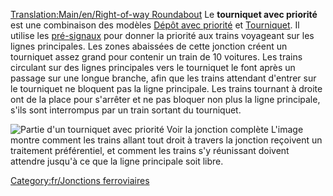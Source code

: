 [[Translation:Main/en/Right-of-way Roundabout]]{{fr/Menu de Croisements}}
Le '''tourniquet avec priorité''' est une combinaison des modèles [[Main/en/Construction de dépôts/Fr#Configurations avancées de dépôt|Dépôt avec priorité]] et [[Main/fr/Tourniquet|Tourniquet]]. Il utilise les [[Main/en/Signaux/Fr#Signaux dépendants|pré-signaux]] pour donner la priorité aux trains voyageant sur les lignes principales. Les zones abaissées de cette jonction créent un tourniquet assez grand pour contenir un train de 10 voitures. Les trains circulant sur des lignes principales vers le tourniquet le font après un passage sur une longue branche, afin que les trains attendant d'entrer sur le tourniquet ne bloquent pas la ligne principale. Les trains tournant à droite ont de la place pour s'arrêter et ne pas bloquer non plus la ligne principale, s'ils sont interrompus par un train sortant du tourniquet.

[[File:en/AdvancedMain4WaySmall.png|none|frame|Partie d'un tourniquet avec priorité [[Media:AdvancedMain4Way.png|Voir la jonction complète]]]]
L'image montre comment les trains allant tout droit à travers la jonction reçoivent un traitement préférentiel, et comment les trains s'y réunissant doivent attendre jusqu'à ce que la ligne principale soit libre.

{{Template:Critère de jonction/Fr|Coûteux|4|1|0|2|1|1|1|0|1|1|2||Les trains en panne n'affectent qu'une voie ou tous ceux tournant à gauche.|
*Très grande capacité
*Embouteillages improbables mais possible (pour ceux tournant à gauche)
*Les trains peuvent utiliser la jonction pour faire un demi-tour
*Nécessite une vaste zone, 22 x 22. (220 cases utilisées en plus)
*Distance maximale inter-signaux: 8
*Nombre minimal de cases entre deux virages: 1 (diagonale)
}}

[[Category:fr/Jonctions ferroviaires]]